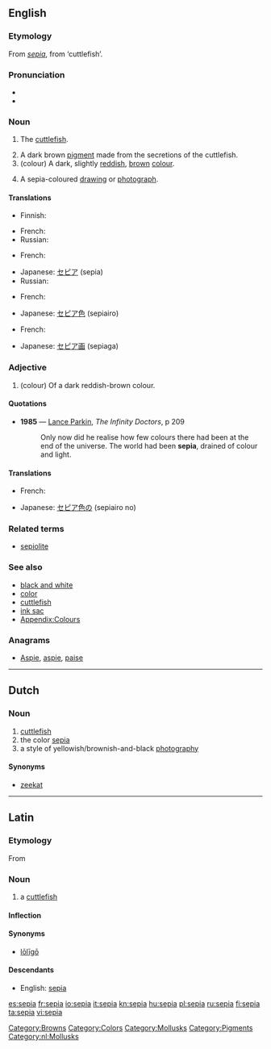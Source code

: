 {{wikipedia}}
==English==

===Etymology===
From {{etyl|la}} ''[[#Latin|sepia]]'', from {{etyl|grc}} {{term|lang=grc|σηπία}} ‘cuttlefish’.

===Pronunciation===
* {{IPA|/ˈsiːpɪə/}}
* {{rhymes|iːpiə}}

===Noun===
{{en-noun}}

# {{archaic}} The [[cuttlefish]].
# A dark brown [[pigment]] made from the secretions of the cuttlefish.
# (colour) A dark, slightly [[red]]dish, [[brown]] [[color|colour]].
#: {{colour panel|704214}}
# A sepia-coloured [[drawing]] or [[photograph]].

====Translations====

{{trans-top|cuttlefish}}
* Finnish: {{t-|fi|seepia}}
{{trans-mid}}
* French: {{t|fr|sépia|m}}
* Russian: {{t|ru|каракатица|f|sc=Cyrl|tr=karakática}}
{{trans-bottom}}

{{trans-top|pigment}}
* French: {{t|fr|sépia|m}}
{{trans-mid}}
* Japanese: [[セピア]] (sepia)
* Russian: {{t|ru|сепия|f|sc=Cyrl|tr=sépija}}
{{trans-bottom}}

{{trans-top|colour}}
* French: {{t|fr|sépia|m}}
{{trans-mid}}
* Japanese: [[セピア色]] (sepiairo)
{{trans-bottom}}

{{trans-top|drawing}}
* French: {{t|fr|sépia|m}}
{{trans-mid}}
* Japanese: [[セピア画]] (sepiaga)
{{trans-bottom}}

===Adjective===
{{en-adj}}

# (colour) Of a dark reddish-brown colour.

====Quotations====
* '''1985''' — [[w:Lance Parkin|Lance Parkin]], ''The Infinity Doctors'', p 209
*: Only now did he realise how few colours there had been at the end of the universe.  The world had been '''sepia''', drained of colour and light.

====Translations====
{{trans-top|colour}}
* French: {{t|fr|sépia}}
{{trans-mid}}
* Japanese: [[セピア色]]の (sepiairo no)
{{trans-bottom}}

===Related terms===
* [[sepiolite]]

===See also===
* [[black and white]]
* [[color]]
* [[cuttlefish]]
* [[ink sac]]
* [[Appendix:Colours]]

===Anagrams===
* [[Aspie#English|Aspie]], [[aspie#English|aspie]], [[paise#English|paise]]

[[Category:Browns]]
[[Category:Colors]]
[[Category:Mollusks]]
[[Category:Pigments]]

----

==Dutch==
{{wikipedia|lang=nl}}

===Noun===
{{infl|nl|noun}}

# [[cuttlefish]]
# the color [[sepia#English|sepia]]
# a style of yellowish/brownish-and-black [[photography]]

====Synonyms====
* {{sense|cuttlefish}} [[zeekat]]

[[Category:nl:Mollusks]]

----

==Latin==

===Etymology===
From {{etyl|grc|la}} {{term|σηπία||tr=sēpia|lang=grc|sc=polytonic}}

===Noun===
{{la-noun|sēpia|sepiae|sēpiae|f|first}}

# a [[cuttlefish]]

====Inflection====
{{la-decl-1st|sepi|sēpi}}

====Synonyms====
* {{sense|cuttlefish}} [[loligo#Latin|lōlīgō]]

====Descendants====
* English: [[#English|sepia]]

[[es:sepia]]
[[fr:sepia]]
[[io:sepia]]
[[it:sepia]]
[[kn:sepia]]
[[hu:sepia]]
[[pl:sepia]]
[[ru:sepia]]
[[fi:sepia]]
[[ta:sepia]]
[[vi:sepia]]
